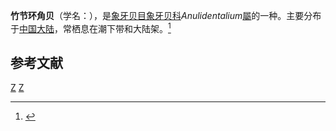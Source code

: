 {{Speciesbox
| taxon = Anulidentalium bambusum
| binomial_authority = Chistikov, 1975
}}
'''竹节环角贝'''（学名：''{{lang|la|Anulidentalium bambusum}}''），是[[象牙贝目|象牙贝目]][[象牙贝科|象牙贝科]]''Anulidentalium''[[屬|屬]]的一种。主要分布于[[中国大陆|中国大陆]]，常栖息在潮下带和大陆架。<ref>{{cite web|url=http://shell.sinica.edu.tw/chinese/shellbase_detail.php?science_no=3976|title=国际贝库：竹节环角贝|publisher=台湾贝类资料库|accessdate=2009-08-11}}</ref>

== 参考文献 ==
{{reflist}}
{{Taxonbar}}
[[Category:1875年描述的动物|Z]]
[[Category:象牙贝科|Z]]